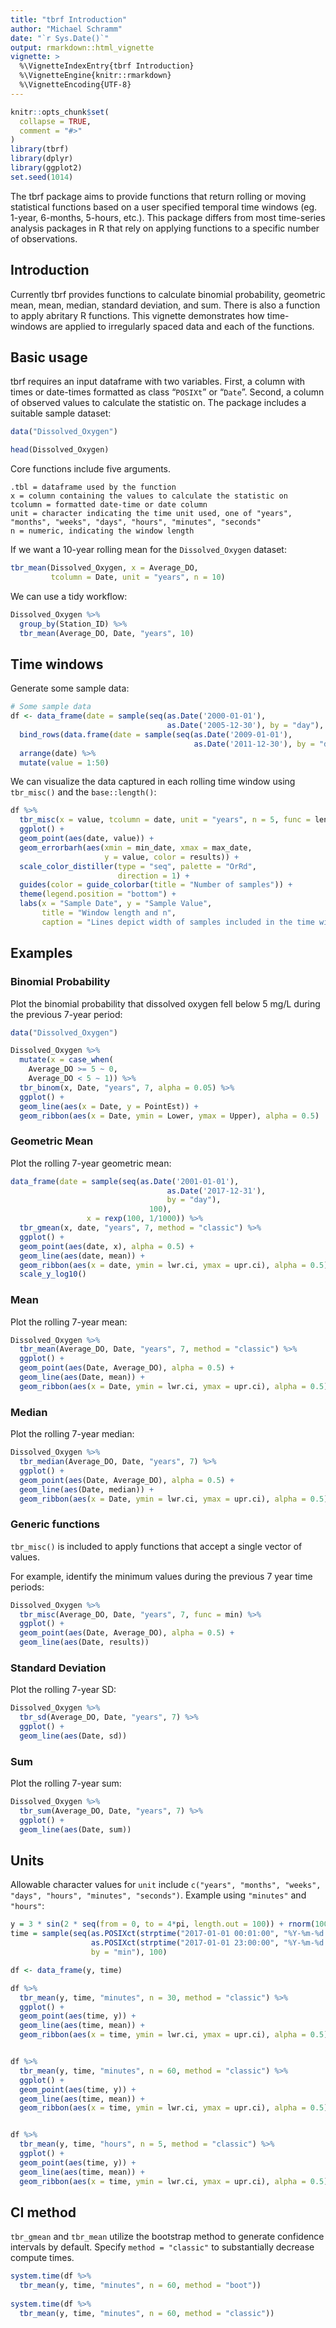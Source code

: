 ```yaml
---
title: "tbrf Introduction"
author: "Michael Schramm"
date: "`r Sys.Date()`"
output: rmarkdown::html_vignette
vignette: >
  %\VignetteIndexEntry{tbrf Introduction}
  %\VignetteEngine{knitr::rmarkdown}
  %\VignetteEncoding{UTF-8}
---
```


```r
knitr::opts_chunk$set(
  collapse = TRUE,
  comment = "#>"
)
library(tbrf)
library(dplyr)
library(ggplot2)
set.seed(1014)
```

The tbrf package aims to provide functions that return rolling or moving statistical functions based on a user specified temporal time windows (eg. 1-year, 6-months, 5-hours, etc.). This package differs from most time-series analysis packages in R that rely on applying functions to a specific number of observations.

## Introduction

Currently tbrf provides functions to calculate binomial probability, geometric mean, mean, median, standard deviation, and sum. There is also a function to apply abritary R functions. This vignette demonstrates how time-windows are applied to irregularly spaced data and each of the functions.

## Basic usage

tbrf requires an input dataframe with two variables. First, a column with times or date-times formatted as class "`POSIXt`" or "`Date`". Second, a column of observed values to calculate the statistic on. The package includes a suitable sample dataset:

```r
data("Dissolved_Oxygen")

head(Dissolved_Oxygen)
```

Core functions include five arguments.
```
.tbl = dataframe used by the function
x = column containing the values to calculate the statistic on
tcolumn = formatted date-time or date column
unit = character indicating the time unit used, one of "years", "months", "weeks", "days", "hours", "minutes", "seconds"
n = numeric, indicating the window length
```

If we want a 10-year rolling mean for the `Dissolved_Oxygen` dataset:

```r
tbr_mean(Dissolved_Oxygen, x = Average_DO,
         tcolumn = Date, unit = "years", n = 10)
```

We can use a tidy workflow:
```r
Dissolved_Oxygen %>%
  group_by(Station_ID) %>%
  tbr_mean(Average_DO, Date, "years", 10)
```


## Time windows



Generate some sample data:

```r
# Some sample data
df <- data_frame(date = sample(seq(as.Date('2000-01-01'),
                                   as.Date('2005-12-30'), by = "day"), 25)) %>%
  bind_rows(data.frame(date = sample(seq(as.Date('2009-01-01'),
                                         as.Date('2011-12-30'), by = "day"), 25))) %>%
  arrange(date) %>%
  mutate(value = 1:50)
```

We can visualize the data captured in each rolling time window using `tbr_misc()` and the `base::length()`:

```r
df %>%
  tbr_misc(x = value, tcolumn = date, unit = "years", n = 5, func = length) %>%
  ggplot() +
  geom_point(aes(date, value)) +
  geom_errorbarh(aes(xmin = min_date, xmax = max_date, 
                     y = value, color = results)) +
  scale_color_distiller(type = "seq", palette = "OrRd", 
                        direction = 1) +
  guides(color = guide_colorbar(title = "Number of samples")) +
  theme(legend.position = "bottom") +
  labs(x = "Sample Date", y = "Sample Value",
       title = "Window length and n",
       caption = "Lines depict width of samples included in the time window\nColors indicate number of samples in the time window")
```

## Examples

### Binomial Probability

Plot the binomial probability that dissolved oxygen fell below 5 mg/L during the previous 7-year period:

```r
data("Dissolved_Oxygen")

Dissolved_Oxygen %>%
  mutate(x = case_when(
    Average_DO >= 5 ~ 0,
    Average_DO < 5 ~ 1)) %>%
  tbr_binom(x, Date, "years", 7, alpha = 0.05) %>%
  ggplot() +
  geom_line(aes(x = Date, y = PointEst)) +
  geom_ribbon(aes(x = Date, ymin = Lower, ymax = Upper), alpha = 0.5)

```


### Geometric Mean

Plot the rolling 7-year geometric mean:

```r
data_frame(date = sample(seq(as.Date('2001-01-01'),
                                   as.Date('2017-12-31'), 
                                   by = "day"), 
                               100),
                 x = rexp(100, 1/1000)) %>%
  tbr_gmean(x, date, "years", 7, method = "classic") %>%
  ggplot() +
  geom_point(aes(date, x), alpha = 0.5) +
  geom_line(aes(date, mean)) +
  geom_ribbon(aes(x = date, ymin = lwr.ci, ymax = upr.ci), alpha = 0.5) +
  scale_y_log10()


```

### Mean

Plot the rolling 7-year mean:
```r
Dissolved_Oxygen %>%
  tbr_mean(Average_DO, Date, "years", 7, method = "classic") %>%
  ggplot() +
  geom_point(aes(Date, Average_DO), alpha = 0.5) +
  geom_line(aes(Date, mean)) +
  geom_ribbon(aes(x = Date, ymin = lwr.ci, ymax = upr.ci), alpha = 0.5)
```

### Median

Plot the rolling 7-year median:
```r
Dissolved_Oxygen %>%
  tbr_median(Average_DO, Date, "years", 7) %>%
  ggplot() +
  geom_point(aes(Date, Average_DO), alpha = 0.5) +
  geom_line(aes(Date, median)) +
  geom_ribbon(aes(x = Date, ymin = lwr.ci, ymax = upr.ci), alpha = 0.5)
```

### Generic functions

`tbr_misc()` is included to apply functions that accept a single vector of values.

For example, identify the minimum values during the previous 7 year time periods:
```r
Dissolved_Oxygen %>%
  tbr_misc(Average_DO, Date, "years", 7, func = min) %>%
  ggplot() +
  geom_point(aes(Date, Average_DO), alpha = 0.5) +
  geom_line(aes(Date, results))
```

### Standard Deviation

Plot the rolling 7-year SD:

```r
Dissolved_Oxygen %>%
  tbr_sd(Average_DO, Date, "years", 7) %>%
  ggplot() +
  geom_line(aes(Date, sd))
```

### Sum

Plot the rolling 7-year sum:

```r
Dissolved_Oxygen %>%
  tbr_sum(Average_DO, Date, "years", 7) %>%
  ggplot() +
  geom_line(aes(Date, sum))
```


## Units

Allowable character values for `unit` include `c("years", "months", "weeks", "days", "hours", "minutes", "seconds")`. Example using `"minutes"` and `"hours"`:

```r
y = 3 * sin(2 * seq(from = 0, to = 4*pi, length.out = 100)) + rnorm(100)
time = sample(seq(as.POSIXct(strptime("2017-01-01 00:01:00", "%Y-%m-%d %H:%M:%S")),
                  as.POSIXct(strptime("2017-01-01 23:00:00", "%Y-%m-%d %H:%M:%S")),
                  by = "min"), 100)

df <- data_frame(y, time)

df %>%
  tbr_mean(y, time, "minutes", n = 30, method = "classic") %>%
  ggplot() +
  geom_point(aes(time, y)) +
  geom_line(aes(time, mean)) +
  geom_ribbon(aes(x = time, ymin = lwr.ci, ymax = upr.ci), alpha = 0.5)


df %>%
  tbr_mean(y, time, "minutes", n = 60, method = "classic") %>%
  ggplot() +
  geom_point(aes(time, y)) +
  geom_line(aes(time, mean)) +
  geom_ribbon(aes(x = time, ymin = lwr.ci, ymax = upr.ci), alpha = 0.5)


df %>%
  tbr_mean(y, time, "hours", n = 5, method = "classic") %>%
  ggplot() +
  geom_point(aes(time, y)) +
  geom_line(aes(time, mean)) +
  geom_ribbon(aes(x = time, ymin = lwr.ci, ymax = upr.ci), alpha = 0.5)

```

## CI method

`tbr_gmean` and `tbr_mean` utilize the bootstrap method to generate confidence intervals by default. Specify `method = "classic"` to substantially decrease compute times.


```r
system.time(df %>%
  tbr_mean(y, time, "minutes", n = 60, method = "boot"))
  
system.time(df %>%
  tbr_mean(y, time, "minutes", n = 60, method = "classic"))
```
